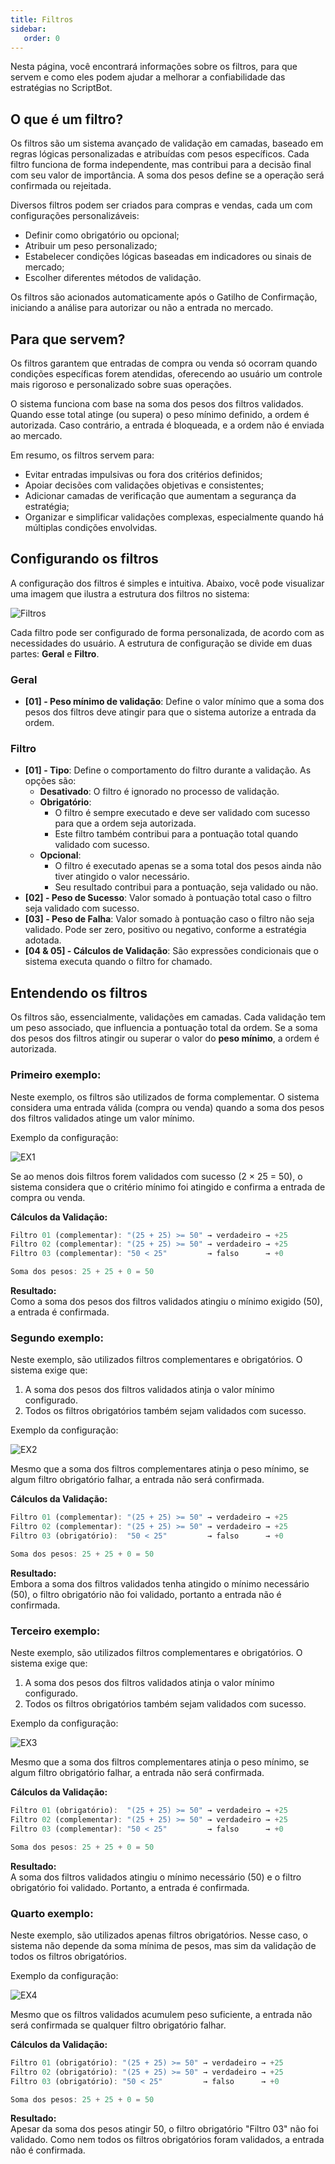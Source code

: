 ```yaml
---
title: Filtros
sidebar:
   order: 0
---
```



Nesta página, você encontrará informações sobre os filtros, para que servem e como eles podem ajudar a melhorar a confiabilidade das estratégias no ScriptBot.

## O que é um filtro?

Os filtros são um sistema avançado de validação em camadas, baseado em regras lógicas personalizadas e atribuídas com pesos específicos. Cada filtro funciona de forma independente, mas contribui para a decisão final com seu valor de importância. A soma dos pesos define se a operação será confirmada ou rejeitada.

Diversos filtros podem ser criados para compras e vendas, cada um com configurações personalizáveis:

-  Definir como obrigatório ou opcional;
-  Atribuir um peso personalizado;
-  Estabelecer condições lógicas baseadas em indicadores ou sinais de mercado;
-  Escolher diferentes métodos de validação.

Os filtros são acionados automaticamente após o <BaseLink href="/architecture/triggers">Gatilho de Confirmação</BaseLink>, iniciando a análise para autorizar ou não a entrada no mercado.

## Para que servem?

Os filtros garantem que entradas de compra ou venda só ocorram quando condições específicas forem atendidas, oferecendo ao usuário um controle mais rigoroso e personalizado sobre suas operações.

O sistema funciona com base na soma dos pesos dos filtros validados. Quando esse total atinge (ou supera) o peso mínimo definido, a ordem é autorizada. Caso contrário, a entrada é bloqueada, e a ordem não é enviada ao mercado.

Em resumo, os filtros servem para:

-  Evitar entradas impulsivas ou fora dos critérios definidos;
-  Apoiar decisões com validações objetivas e consistentes;
-  Adicionar camadas de verificação que aumentam a segurança da estratégia;
-  Organizar e simplificar validações complexas, especialmente quando há múltiplas condições envolvidas.

## Configurando os filtros

A configuração dos filtros é simples e intuitiva. Abaixo, você pode visualizar uma imagem que ilustra a estrutura dos filtros no sistema:

<ImgFrame>![Filtros](@src/assets/Filters.png)</ImgFrame>

Cada filtro pode ser configurado de forma personalizada, de acordo com as necessidades do usuário. A estrutura de configuração se divide em duas partes: **Geral** e **Filtro**.

### Geral

-  **[01] - Peso mínimo de validação**: Define o valor mínimo que a soma dos pesos dos filtros deve atingir para que o sistema autorize a entrada da ordem.

### Filtro

-  **[01] - Tipo**: Define o comportamento do filtro durante a validação. As opções são:
   -  **Desativado**: O filtro é ignorado no processo de validação.
   -  **Obrigatório**:
      -  O filtro é sempre executado e deve ser validado com sucesso para que a ordem seja autorizada.
      -  Este filtro também contribui para a pontuação total quando validado com sucesso.
   -  **Opcional**:
      -  O filtro é executado apenas se a soma total dos pesos ainda não tiver atingido o valor necessário.
      -  Seu resultado contribui para a pontuação, seja validado ou não.
-  **[02] - Peso de Sucesso**: Valor somado à pontuação total caso o filtro seja validado com sucesso.
-  **[03] - Peso de Falha**: Valor somado à pontuação caso o filtro não seja validado. Pode ser zero, positivo ou negativo, conforme a estratégia adotada.
-  **[04 & 05] - Cálculos de Validação**: São expressões condicionais que o sistema executa quando o filtro for chamado.

## Entendendo os filtros

Os filtros são, essencialmente, validações em camadas. Cada validação tem um peso associado, que influencia a pontuação total da ordem. Se a soma dos pesos dos filtros atingir ou superar o valor do **peso mínimo**, a ordem é autorizada.

### Primeiro exemplo:

Neste exemplo, os filtros são utilizados de forma complementar. O sistema considera uma entrada válida (compra ou venda) quando a soma dos pesos dos filtros validados atinge um valor mínimo.

Exemplo da configuração:

<ImgFrame>![EX1](@src/assets/FilterEx01.png)</ImgFrame>

Se ao menos dois filtros forem validados com sucesso (2 × 25 = 50), o sistema considera que o critério mínimo foi atingido e confirma a entrada de compra ou venda.

**Cálculos da Validação:**

```js
Filtro 01 (complementar): "(25 + 25) >= 50" → verdadeiro → +25
Filtro 02 (complementar): "(25 + 25) >= 50" → verdadeiro → +25
Filtro 03 (complementar): "50 < 25"         → falso      → +0

Soma dos pesos: 25 + 25 + 0 = 50
```

**Resultado:**  
Como a soma dos pesos dos filtros validados atingiu o mínimo exigido (50), a entrada é confirmada.

### Segundo exemplo:

Neste exemplo, são utilizados filtros complementares e obrigatórios. O sistema exige que:

1. A soma dos pesos dos filtros validados atinja o valor mínimo configurado.
2. Todos os filtros obrigatórios também sejam validados com sucesso.

Exemplo da configuração:

<ImgFrame>![EX2](@src/assets/FilterEx02.png)</ImgFrame>

Mesmo que a soma dos filtros complementares atinja o peso mínimo, se algum filtro obrigatório falhar, a entrada não será confirmada.

**Cálculos da Validação:**

```js
Filtro 01 (complementar): "(25 + 25) >= 50" → verdadeiro → +25
Filtro 02 (complementar): "(25 + 25) >= 50" → verdadeiro → +25
Filtro 03 (obrigatório):  "50 < 25"         → falso      → +0

Soma dos pesos: 25 + 25 + 0 = 50
```

**Resultado:**  
Embora a soma dos filtros validados tenha atingido o mínimo necessário (50), o filtro obrigatório não foi validado, portanto a entrada não é confirmada.

### Terceiro exemplo:

Neste exemplo, são utilizados filtros complementares e obrigatórios. O sistema exige que:

1. A soma dos pesos dos filtros validados atinja o valor mínimo configurado.
2. Todos os filtros obrigatórios também sejam validados com sucesso.

Exemplo da configuração:

<ImgFrame>![EX3](@src/assets/FilterEx03.png)</ImgFrame>

Mesmo que a soma dos filtros complementares atinja o peso mínimo, se algum filtro obrigatório falhar, a entrada não será confirmada.

**Cálculos da Validação:**

```js
Filtro 01 (obrigatório):  "(25 + 25) >= 50" → verdadeiro → +25
Filtro 02 (complementar): "(25 + 25) >= 50" → verdadeiro → +25
Filtro 03 (complementar): "50 < 25"         → falso      → +0

Soma dos pesos: 25 + 25 + 0 = 50
```

**Resultado:**  
A soma dos filtros validados atingiu o mínimo necessário (50) e o filtro obrigatório foi validado. Portanto, a entrada é confirmada.

### Quarto exemplo:

Neste exemplo, são utilizados apenas filtros obrigatórios. Nesse caso, o sistema não depende da soma mínima de pesos, mas sim da validação de todos os filtros obrigatórios.

Exemplo da configuração:

<ImgFrame>![EX4](@src/assets/FilterEx04.png)</ImgFrame>

Mesmo que os filtros validados acumulem peso suficiente, a entrada não será confirmada se qualquer filtro obrigatório falhar.

**Cálculos da Validação:**

```js
Filtro 01 (obrigatório): "(25 + 25) >= 50" → verdadeiro → +25
Filtro 02 (obrigatório): "(25 + 25) >= 50" → verdadeiro → +25
Filtro 03 (obrigatório): "50 < 25"         → falso      → +0

Soma dos pesos: 25 + 25 + 0 = 50
```

**Resultado:**  
Apesar da soma dos pesos atingir 50, o filtro obrigatório "Filtro 03" não foi validado. Como nem todos os filtros obrigatórios foram validados, a entrada não é confirmada.
